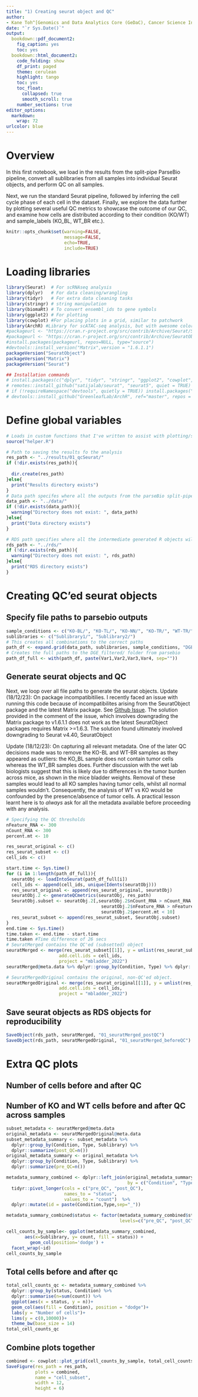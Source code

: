 ```yaml
---
title: "1) Creating seurat object and QC"
author:
- Kane Toh^[Genomics and Data Analytics Core (GeDaC), Cancer Science Institute of Singapore, National University of Singapore; kanetoh@nus.edu.sg]
date: "`r Sys.Date()`"
output:
  bookdown::pdf_document2:
    fig_caption: yes
    toc: yes
  bookdown::html_document2:
    code_folding: show
    df_print: paged
    theme: cerulean
    highlight: tango
    toc: yes
    toc_float:
      collapsed: true
      smooth_scroll: true
    number_sections: true
editor_options: 
  markdown: 
    wrap: 72
urlcolor: blue
---
```


# Overview

In this first notebook, we load in the results from the split-pipe
ParseBio pipeline, convert all sublibraries from all samples into individual Seurat 
objects, and perform QC on all samples. 

Next, we run the standard Seurat
pipeline, followed by inferring the cell cycle phase of each cell in the dataset. Finally,
we explore the data further by plotting several useful QC metrics to showcase the outcome of our QC,
and examine how cells are distributed according to their condition (KO/WT) and
sample_labels (KO_BL, WT_BR etc.).

```r
knitr::opts_chunk$set(warning=FALSE, 
                      message=FALSE,
                      echo=TRUE,
                      include=TRUE)
```

# Loading libraries

```r
library(Seurat)  # For scRNAseq analysis
library(dplyr)   # For data cleaning/wrangling
library(tidyr)   # For extra data cleaning tasks
library(stringr) # string manipulation
library(biomaRt) # To convert ensembl_ids to gene symbols
library(ggplot2) # For plotting
library(cowplot) #For placing plots in a grid, similar to patchwork
library(ArchR) #Library for scATAC-seq analysis, but with awesome color palettes
#packageurl <- "https://cran.r-project.org/src/contrib/Archive/Seurat/Seurat_4.4.0.tar.gz"
#packageurl <- "https://cran.r-project.org/src/contrib/Archive/SeuratObject/SeuratObject_4.1.4.tar.gz"
#install.packages(packageurl, repos=NULL, type="source")
#devtools::install_version("Matrix",version = "1.6.1.1")
packageVersion("SeuratObject")
packageVersion("Matrix")
packageVersion("Seurat")

## Installation commands
# install.packages(c("dplyr", "tidyr", "stringr", "ggplot2", "cowplot", "remotes"))
# remotes::install_github("satijalab/seurat", "seurat5", quiet = TRUE)
# if (!requireNamespace("devtools", quietly = TRUE)) install.packages("devtools")
# devtools::install_github("GreenleafLab/ArchR", ref="master", repos = BiocManager::repositories())
```

# Define global variables

```r
# Loads in custom functions that I've written to assist with plotting/saving tasks
source("helper.R")

# Path to saving the results fo the analysis
res_path <- "../results/01_qcSeurat/"
if (!dir.exists(res_path)){
  
  dir.create(res_path)
}else{
  print("Results directory exists")
}
# Data path specifes where all the outputs from the parseBio split-pipe pipeline is stored.
data_path <- "../data/"
if (!dir.exists(data_path)){
  warning("Directory does not exist: ", data_path)
}else{
  print("Data directory exists")
}

# RDS path specifies where all the intermediate generated R objects will be saved.
rds_path <- "../rds/"
if (!dir.exists(rds_path)){
  warning("Directory does not exist: ", rds_path)
}else{
  print("RDS directory exists")
}
```
# Creating QC'ed seurat objects

## Specify file paths to parsebio outputs

```r
sample_conditions <- c("KO-BL/", "KO-TL/", "KO-NN/", "KO-TR/", "WT-TR/", "WT-BR/", "WT-TRBR/")
sublibraries <- c("Sublibrary1/", "Sublibrary2/")
# This creates all combinations to the correct paths
path_df <- expand.grid(data_path, sublibraries, sample_conditions, "DGE_filtered/")
# Creates the full paths to the DGE_filtered/ folder from parsebio
path_df_full <- with(path_df, paste(Var1,Var2,Var3,Var4, sep=""))
```

## Generate seurat objects and QC 

Next, we loop over all file paths to generate the seurat objects. 
Update (18/12/23): On package incompatibitilies. I recently
faced an issue with running this code because of incompatibilites arising from the 
SeuratObject package and the latest Matrix package. See [Github Issue](https://github.com/satijalab/seurat/issues/7986).
The solution  provided in the comment of the issue, which involves downgrading the Matrix package to v1.6.1.1 does not work as the latest SeuratObject packages requires Matrix >=1.6.3. The solution found ultimately involved downgrading to Seurat v4.40, SeuratObject 

Update (18/12/23): On capturing all relevant metadata. One of the later QC decisions made was to remove the KO-BL and WT-BR samples as they appeared
as outliers: the KO_BL sample does not contain tumor cells whereas the WT_BR samples does. Further
discussion with the wet lab biologists suggest that this is likely due to differences in the
tumor burden across mice, as shown in the mice bladder weights. Removal of these samples would lead to all KO samples having tumor cells, whilst all normal samples wouldn't. Consequently, the analysis of WT vs KO would be confounded by the presence/absence of tumor cells. A practical lesson learnt here is to *always* ask for all the metadata available before proceeding with any analysis.

```r
# Specifying the QC thresholds 
nFeature_RNA <- 300
nCount_RNA <- 300
percent.mt <- 10

res_seurat_original <- c()
res_seurat_subset <- c()
cell_ids <- c()

start.time <- Sys.time()
for (i in 1:length(path_df_full)){
  seuratObj <- loadIntoSeurat(path_df_full[i])
  cell_ids <- append(cell_ids, unique(Idents(seuratObj)))
  res_seurat_original <- append(res_seurat_original, seuratObj)
  seuratObj.2 <- generateQCmetrics(seuratObj, res_path)
  SeuratObj.subset <- seuratObj.2[,seuratObj.2$nCount_RNA > nCount_RNA &
                                    seuratObj.2$nFeature_RNA > nFeature_RNA &
                                    seuratObj.2$percent.mt < 10]
  res_seurat_subset <- append(res_seurat_subset, SeuratObj.subset)
}
end.time <- Sys.time()
time.taken <- end.time - start.time
time.taken #Time difference of 26 secs
# SeuratMerged contains the QC'ed (subsetted) object
seuratMerged <- merge(res_seurat_subset[[1]], y = unlist(res_seurat_subset[-1]), 
                    add.cell.ids = cell_ids,
                    project = "mbladder_2022")
seuratMerged@meta.data %>% dplyr::group_by(Condition, Type) %>% dplyr::summarise(n=n())

# SeuratMergedOriginal contains the original, non-QC'ed object.
seuratMergedOriginal <- merge(res_seurat_original[[1]], y = unlist(res_seurat_original[-1]), 
                    add.cell.ids = cell_ids,
                    project = "mbladder_2022")
```

## Save seurat objects as RDS objects for reproducibility
```r
SaveObject(rds_path, seuratMerged, "01_seuratMerged_postQC")
SaveObject(rds_path, seuratMergedOriginal, "01_seuratMerged_beforeQC")
```

# Extra QC plots 

## Number of cells before and after QC

## Number of KO and WT cells before and after QC across samples

```r
subset_metadata <- seuratMerged@meta.data
original_metadata <- seuratMergedOriginal@meta.data
subset_metadata_summary <- subset_metadata %>%
  dplyr::group_by(Condition, Type, Sublibrary) %>%
  dplyr::summarize(post_QC=n())
original_metadata_summary <- original_metadata %>%
  dplyr::group_by(Condition, Type, Sublibrary) %>%
  dplyr::summarize(pre_QC=n())

metadata_summary_combined <- dplyr::left_join(original_metadata_summary, subset_metadata_summary,
                                              by = c("Condition", "Type", "Sublibrary")) %>%
  tidyr::pivot_longer(cols = c("pre_QC", "post_QC"),
                      names_to = "status",
                      values_to = "count")  %>%
  dplyr::mutate(id = paste(Condition,Type,sep="_"))

metadata_summary_combined$status <- factor(metadata_summary_combined$status ,
                                           levels=c("pre_QC", "post_QC"))

cell_counts_by_sample<- ggplot(metadata_summary_combined,
       aes(x=Sublibrary, y= count, fill = status)) +
         geom_col(position='dodge') +
  facet_wrap(~id)
cell_counts_by_sample
```

## Total cells before and after qc
```r
total_cell_counts_qc <- metadata_summary_combined %>%
  dplyr::group_by(status, Condition) %>%
  dplyr::summarise(n=sum(count)) %>%
  ggplot(aes(x = status, y = n))+
  geom_col(aes(fill = Condition), position = "dodge")+
  labs(y = "Number of cells")+
  lims(y = c(0,10000))+
  theme_bw(base_size = 14)
total_cell_counts_qc
```
## Combine plots together

```r
combined <- cowplot::plot_grid(cell_counts_by_sample, total_cell_counts_qc, nrow = 1)
SaveFigure(res_path = res_path,
           plots = combined,
           name = "cell_subset", 
           width = 12, 
           height = 6)
```

